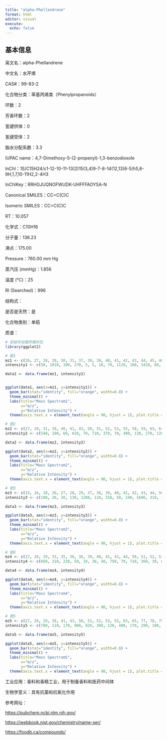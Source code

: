 ```yaml
---
title: "alpha-Phellandrene"
format: html
editor: visual
execute: 
  echo: false
---
```


## 基本信息

英文名：alpha-Phellandrene

中文名：水芹烯

CAS#：99-83-2

化合物分类：苯基丙烯类（Phenylpropanoids）

环数：2

芳香环数：2

氢键供体：0

氢键受体：2

脂水分配系数：3.3

IUPAC name：4,7-Dimethoxy-5-(2-propenyl)-1,3-benzodioxole

InChl：1S/C15H24/c1-12-10-11-13(2)15(3,4)9-7-8-14(12,13)6-5/h5,8-9H,1,7,10-11H2,2-4H3

InChlKey：RRHGJUQNOFWUDK-UHFFFAOYSA-N

Canonical SMILES：CC=C(C)C

Isomeric SMILES：CC=C(C)C

RT：10.057

化学式：C10H16

分子量：136.23

沸点：175.00

Pressure：760.00 mm Hg

蒸汽压 (mmHg)：1.856

温度 (℃)：25

RI (Searched)：996

结构式：

是否是天然：是

化合物类别：单萜

质谱：

```r
# 安装并加载所需的包
library(ggplot2)

# 图1
mz1 <- c(26, 27, 28, 29, 30, 31, 37, 38, 39, 40, 41, 42, 43, 44, 45, 46, 47, 49, 50, 51, 52, 53, 54, 55, 56, 57, 58, 59, 60, 61, 62, 63, 64, 65, 66, 67, 68, 69, 70, 71, 74, 75, 76, 77, 78, 79, 80, 81, 82, 83, 84, 85, 86, 87, 88, 89, 90, 91, 92, 93, 94, 95, 96, 97, 101, 102, 103, 104, 105, 106, 107, 108, 109, 110, 111, 115, 116, 117, 118, 119, 120, 121, 122, 123, 134, 135, 136, 137, 138, 139)
intensity1 <- c(50, 1010, 100, 270, 5, 5, 10, 70, 1120, 160, 1410, 60, 480, 10, 5, 5, 5, 5, 130, 500, 180, 380, 30, 170, 10, 30, 40, 20, 5, 10, 50, 190, 60, 580, 80, 140, 60, 390, 20, 10, 20, 30, 30, 3060, 480, 640, 220, 100, 20, 10, 5, 5, 5, 10, 5, 130, 70, 3320, 2530, 9999, 850, 100, 10, 10, 5, 20, 70, 30, 220, 50, 70, 10, 5, 10, 10, 60, 10, 50, 10, 330, 40, 200, 20, 5, 70, 10, 1560, 170, 20, 5)

data1 <- data.frame(mz1, intensity1)


ggplot(data1, aes(x=mz1, y=intensity1)) +
  geom_bar(stat="identity", fill="orange", width=0.8) + 
  theme_minimal() + 
  labs(title="Mass Spectrum1",
       x="m/z",
       y="Relative Intensity") + 
  theme(axis.text.x = element_text(angle = 90, hjust = 1), plot.title = element_text(hjust = 0.5))  

# 图2
mz2 <- c(27, 29, 31, 39, 40, 41, 43, 50, 51, 52, 53, 55, 58, 59, 63, 64, 65, 66, 67, 77, 78, 79, 80, 81, 89, 90, 91, 92, 93, 94, 103, 105, 106, 107, 115, 117, 119, 121, 134, 136, 137)
intensity2 <- c(540, 190, 60, 610, 70, 710, 370, 70, 400, 130, 270, 120, 50, 50, 130, 50, 450, 70, 70, 3070, 450, 480, 190, 50, 200, 90, 3190, 2520, 9999, 850, 70, 210, 50, 60, 60, 60, 360, 270, 80, 1730, 200)

data2 <- data.frame(mz2, intensity2)

ggplot(data2, aes(x=mz2, y=intensity2)) +
  geom_bar(stat="identity", fill="orange", width=0.8) + 
  theme_minimal() + 
  labs(title="Mass Spectrum2",
       x="m/z",
       y="Relative Intensity") + 
  theme(axis.text.x = element_text(angle = 90, hjust = 1), plot.title = element_text(hjust = 0.5))  

# 图3
mz3 <- c(15, 16, 18, 26, 27, 28, 29, 37, 38, 39, 40, 41, 42, 43, 44, 50, 51, 52, 53, 54, 55, 58, 59, 61, 62, 63, 64, 65, 66, 67, 68, 74, 75, 77, 78, 79, 80, 81, 87, 89, 91, 92, 93, 94, 95, 102, 103, 104, 105, 106, 107, 115, 116, 117, 118, 119, 120, 121, 122, 134, 136, 137)
intensity3 <- c(180, 20, 30, 130, 1280, 110, 310, 50, 240, 1690, 310, 1330, 110, 560, 20, 270, 920, 290, 540, 50, 160, 70, 20, 30, 130, 400, 130, 1030, 120, 110, 30, 40, 60, 4440, 780, 830, 220, 70, 30, 130, 5990, 3490, 9999, 760, 40, 40, 180, 80, 300, 60, 70, 120, 30, 120, 30, 550, 70, 190, 30, 100, 1600, 170)

data3 <- data.frame(mz3, intensity3)

ggplot(data3, aes(x=mz3, y=intensity3)) +
  geom_bar(stat="identity", fill="orange", width=0.8) + 
  theme_minimal() + 
  labs(title="Mass Spectrum3",
       x="m/z",
       y="Relative Intensity") + 
  theme(axis.text.x = element_text(angle = 90, hjust = 1), plot.title = element_text(hjust = 0.5)) 

# 图4
mz4 <- c(27, 28, 29, 33, 35, 36, 38, 39, 40, 41, 43, 44, 50, 51, 52, 53, 55, 63, 64, 65, 67, 72, 73, 77, 78, 79, 80, 89, 90, 91, 92, 93, 94, 103, 105, 106, 107, 119, 121, 136, 137)
intensity4 <- c(660, 310, 220, 50, 10, 30, 40, 750, 70, 710, 360, 30, 80, 400, 100, 260, 120, 130, 60, 430, 30, 40, 10, 2590, 370, 450, 120, 160, 50, 2760, 2130, 9999, 680, 30, 180, 30, 30, 190, 170, 1240, 100)

data4 <- data.frame(mz4, intensity4)

ggplot(data4, aes(x=mz4, y=intensity4)) +
  geom_bar(stat="identity", fill="orange", width=0.8) + 
  theme_minimal() + 
  labs(title="Mass Spectrum4",
       x="m/z",
       y="Relative Intensity") + 
  theme(axis.text.x = element_text(angle = 90, hjust = 1), plot.title = element_text(hjust = 0.5))  

# 图5
mz5 <- c(27, 28, 29, 39, 41, 43, 50, 51, 52, 53, 55, 63, 65, 77, 78, 79, 80, 91, 92, 93, 94, 105, 121, 136, 137)
intensity5 <- c(780, 110, 170, 980, 920, 380, 120, 400, 170, 290, 100, 200, 620, 3310, 540, 430, 150, 3780, 2810, 9999, 860, 190, 140, 1780, 160)

data5 <- data.frame(mz5, intensity5)

ggplot(data5, aes(x=mz5, y=intensity5)) +
  geom_bar(stat="identity", fill="orange", width=0.8) + 
  theme_minimal() + 
  labs(title="Mass Spectrum5",
       x="m/z",
       y="Relative Intensity") + 
  theme(axis.text.x = element_text(angle = 90, hjust = 1), plot.title = element_text(hjust = 0.5))  
```

工业应用：香料和香精工业，用于制备香料和医药中间体

生物学意义：具有抗菌和抗氧化作用

参考网址：

<https://pubchem.ncbi.nlm.nih.gov/>

<https://webbook.nist.gov/chemistry/name-ser/>

<https://foodb.ca/compounds/>
